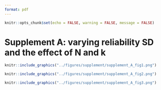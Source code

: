 ```yaml
---
format: pdf
---
```


```r
knitr::opts_chunk$set(echo = FALSE, warning = FALSE, message = FALSE)
```

# Supplement A: varying reliability SD and the effect of N and k


```r
knitr::include_graphics("../figures/supplement/supplement_A_fig1.png")
```


```r
knitr::include_graphics("../figures/supplement/supplement_A_fig2.png")
```



```r
knitr::include_graphics("../figures/supplement/supplement_A_fig3.png")
```
